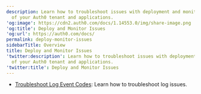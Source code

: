 ```yaml
---
description: Learn how to troubleshoot issues with deployment and monitoring
  of your Auth0 tenant and applications.
'og:image': https://cdn2.auth0.com/docs/1.14553.0/img/share-image.png
'og:title': Deploy and Monitor Issues
'og:url': https://auth0.com/docs/
permalink: deploy-monitor-issues
sidebarTitle: Overview
title: Deploy and Monitor Issues
'twitter:description': Learn how to troubleshoot issues with deployment and monitoring
  of your Auth0 tenant and applications.
'twitter:title': Deploy and Monitor Issues
---
```

* [Troubleshoot Log Event Codes](/troubleshoot/deploy-monitor-issues/troubleshoot-log-event-codes): Learn how to troubleshoot log issues.